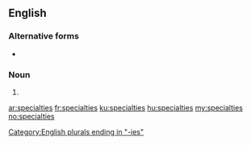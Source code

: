 ==English==

===Alternative forms===
* {{l|en|specialities}} {{qualifier|British / Commonwealth spelling}}

===Noun===
{{head|en|noun plural form}}

# {{plural of|specialty|lang=en}}

[[Category:English plurals ending in "-ies"]]

[[ar:specialties]]
[[fr:specialties]]
[[ku:specialties]]
[[hu:specialties]]
[[my:specialties]]
[[no:specialties]]